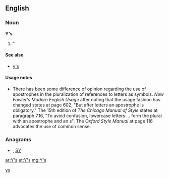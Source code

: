 {{also|ys|Ys|y's}}
==English==

===Noun===
'''Y's'''

# ''{{plural of|[[Y]]}}

====See also====
* [[y's]]

====Usage notes====
* There has been some difference of opinion regarding the use of apostrophes in the pluralization of references to letters as symbols.  ''New Fowler's Modern English Usage'' after noting that the usage fashion has changed states at page 602, "But after letters an apostrophe is obligatory."    The 15th edition of ''The Chicago Manual of Style'' states at paragraph 7.16, "To avoid confusion, lowercase letters ... form the plural with an apostrophe and an s".  The ''Oxford Style Manual'' at page 116 advocates the use of common sense.

===Anagrams===
* {{alphagram|[[Sy#English|Sy]]}} , [[SY#English|SY]]

[[Category:English terms spelled with '|ys]]

[[ar:Y's]]
[[et:Y's]]
[[mg:Y's]]